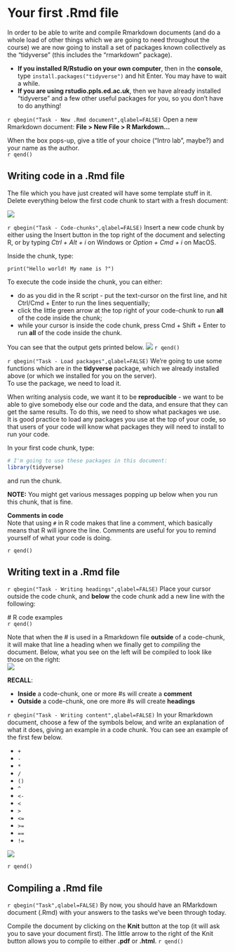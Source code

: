

# Your first .Rmd file  


In order to be able to write and compile Rmarkdown documents (and do a whole load of other things which we are going to need throughout the course) we are now going to install a set of packages known collectively as the "tidyverse" (this includes the "rmarkdown" package).  

- **If you installed R/Rstudio on your own computer**, then in the __console__, type `install.packages("tidyverse")` and hit Enter. You may have to wait a while. 
- **If you are using rstudio.ppls.ed.ac.uk**, then we have already installed "tidyverse" and a few other useful packages for you, so you don't have to do anything!  


`r qbegin("Task - New .Rmd document",qlabel=FALSE)`
Open a new Rmarkdown document: __File > New File > R Markdown...__

When the box pops-up, give a title of your choice ("Intro lab", maybe?) and your name as the author.  
`r qend()`

## Writing code in a .Rmd file

The file which you have just created will have some template stuff in it. Delete everything below the first code chunk to start with a fresh document:

![](images/installing_intro/ss_newrmd.png)

`r qbegin("Task - Code-chunks",qlabel=FALSE)`
Insert a new code chunk by either using the Insert button in the top right of the document and selecting R, or by typing _Ctrl + Alt + i_ on Windows or _Option + Cmd + i_ on MacOS.

Inside the chunk, type:

`print("Hello world! My name is ?")`

To execute the code inside the chunk, you can either:  

+ do as you did in the R script - put the text-cursor on the first line, and hit Ctrl/Cmd + Enter to run the lines sequentially;
+ click the little green arrow at the top right of your code-chunk to run **all** of the code inside the chunk;
+ while your cursor is inside the code chunk, press Cmd + Shift + Enter to run **all** of the code inside the chunk.  

You can see that the output gets printed below. 
![](images/installing_intro/runchunk.png)
`r qend()`


`r qbegin("Task - Load packages",qlabel=FALSE)`
We're going to use some functions which are in the __tidyverse__ package, which we already installed above (or which we installed for you on the server).  
To use the package, we need to load it.  

When writing analysis code, we want it to be __reproducible__ - we want to be able to give somebody else our code and the data, and ensure that they can get the same results. To do this, we need to show what packages we use.  
It is good practice to load any packages you use at the top of your code, so that users of your code will know what packages they will need to install to run your code.
  
In your first code chunk, type:
```r
# I'm going to use these packages in this document:
library(tidyverse)
```
and run the chunk.  

**NOTE:** You might get various messages popping up below when you run this chunk, that is fine.

:::yellow   
__Comments in code__  
Note that using `#` in R code makes that line a comment, which basically means that R will ignore the line. Comments are useful for you to remind yourself of what your code is doing.
:::

`r qend()`

## Writing text in a .Rmd file

`r qbegin("Task - Writing headings",qlabel=FALSE)`
Place your cursor outside the code chunk, and __below__ the code chunk add a new line with the following:

 # R code examples  
`r qend()`

Note that when the # is used in a Rmarkdown file __outside__ of a code-chunk, it will make that line a heading when we finally get to _compiling_ the document. Below, what you see on the left will be compiled to look like those on the right:  
![](images/installing_intro/headings.png)

:::green
**RECALL**:

- **Inside** a code-chunk, one or more #s will create a **comment**
- **Outside** a code-chunk, one ore more #s will create **headings**
:::

`r qbegin("Task - Writing content",qlabel=FALSE)`
In your Rmarkdown document, choose a few of the symbols below, and write an explanation of what it does, giving an example in a code chunk. You can see an example of the first few below. 

+ `+` 
+ `-`
+ `*`
+ `/`
+ `()`
+ `^`
+ `<-`
+ `<`
+ `>`
+ `<=`
+ `>=`
+ `==`
+ `!=` 

![](images/installing_intro/ss_examples.png)

`r qend()`




## Compiling a .Rmd file

`r qbegin("Task",qlabel=FALSE)`
By now, you should have an RMarkdown document (.Rmd) with your answers to the tasks we've been through today.  
  
Compile the document by clicking on the __Knit__ button at the top (it will ask you to save your document first). The little arrow to the right of the Knit button allows you to compile to either __.pdf__ or __.html__. 
`r qend()`


